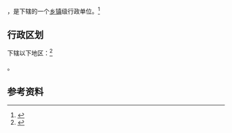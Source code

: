 {{中国乡级行政区|32/08/12/012/000}}

'''{{PAGENAMEBASE}}'''，是{{PRC admin/fullname|32/08/12/012/000|3}}下辖的一个[[乡镇|乡镇]]级行政单位。<ref>{{PRC admin/ref sgc|{{PRC admin/parent|32/08/12/012/000}}}}</ref>

== 行政区划 ==

{{PAGENAMEBASE}}下辖以下地区：<ref>{{PRC admin/ref sgc|32/08/12/012/000}}</ref>

{{PRC admin/children|32/08/12/012/000}}。

== 参考资料 ==

{{reflist}}

{{行政区划小作品}}
{{PRC admin/navcat|32/08/12/012/000}}